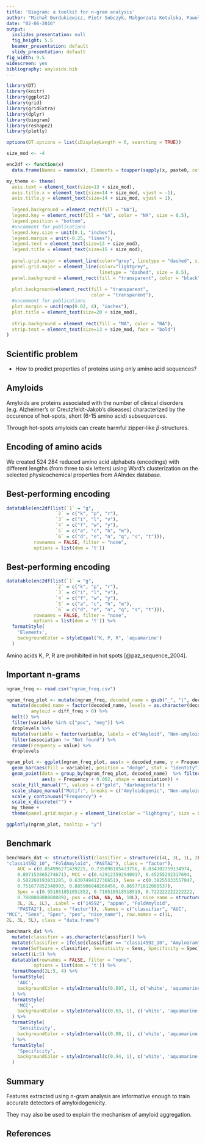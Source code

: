 ```yaml
---
title: 'Biogram: a toolkit for n-gram analysis'
author: "Michał Burdukiewicz, Piotr Sobczyk, Małgorzata Kotulska, Paweł Mackiewicz"
date: "02-06-2016"
output:
  ioslides_presentation: null
  fig_height: 5.5
  beamer_presentation: default
  slidy_presentation: default
fig_width: 9.5
widescreen: yes
bibliography: amyloids.bib
---
```

  
```r
library(DT)
library(knitr)
library(ggplot2)
library(grid)
library(gridExtra)
library(dplyr)
library(biogram)
library(reshape2)
library(plotly)

options(DT.options = list(iDisplayLength = 6, searching = TRUE))

size_mod <- -4

enc2df <- function(x)
  data.frame(Names = names(x), Elements = toupper(sapply(x, paste0, collapse = ", ")))

my_theme <- theme(
  axis.text = element_text(size=13 + size_mod),
  axis.title.x = element_text(size=14 + size_mod, vjust = -1),
  axis.title.y = element_text(size=14 + size_mod, vjust = 1),
  
  legend.background = element_rect(fill = "NA"),
  legend.key = element_rect(fill = "NA", color = "NA", size = 0.5),
  legend.position = "bottom",
  #uncomment for publications
  legend.key.size = unit(0.1, "inches"),
  legend.margin = unit(-0.25, "lines"),
  legend.text = element_text(size=13 + size_mod), 
  legend.title = element_text(size=15 + size_mod),
  
  panel.grid.major = element_line(color="grey", linetype = "dashed", size = 0.5),
  panel.grid.major = element_line(color="lightgrey", 
                                  linetype = "dashed", size = 0.5),
  panel.background = element_rect(fill = "transparent", color = "black"),
  
  plot.background=element_rect(fill = "transparent",
                               color = "transparent"),
  #uncomment for publications
  plot.margin = unit(rep(0.02, 4), "inches"),
  plot.title = element_text(size=20 + size_mod),
  
  strip.background = element_rect(fill = "NA", color = "NA"),
  strip.text = element_text(size=13 + size_mod, face = "bold")
)
```

## Scientific problem

- How to predict properties of proteins using only amino acid sequences?  

## Amyloids

Amyloids are proteins associated with the number of clinical disorders (e.g. Alzheimer's or Creutzfeldt-Jakob's diseases) characterized by the occurence of hot-spots, short (6-15 amino acid) subsequences.  

Through hot-spots amyloids can create harmful zipper-like $\beta$-structures.

<!-- ## n-grams -->

<!-- ```{r, echo = FALSE, message = FALSE, results='asis',warning=FALSE} -->
<!-- sample_seq <- matrix(sample(c("A", "C", "G", "T"), 18, replace = TRUE), nrow = 3) -->
<!-- colnames(sample_seq) <- paste0("P", 1L:ncol(sample_seq)) -->
<!-- rownames(sample_seq) <- paste0("S", 1L:nrow(sample_seq)) -->

<!-- kable(data.frame(sample_seq), caption = "Sample sequences.  S - sequence, P - position.", digits = 0) -->
<!-- ``` -->

<!-- ## n-grams -->

<!-- ```{r, echo = FALSE, message = FALSE, results='asis',warning=FALSE} -->
<!-- unis <- count_ngrams(sample_seq, 1, c("A", "C", "G", "T")) -->
<!-- unis <- data.frame(as.matrix(unis)) -->
<!-- colnames(unis) <- decode_ngrams(colnames(unis)) -->
<!-- rownames(unis) <- paste0("S", 1L:nrow(sample_seq)) -->
<!-- kable(unis, caption = "Counts of 1-grams.", digits = 0) -->
<!-- ``` -->

<!-- ## n-grams -->

<!-- ```{r, echo = FALSE, message = FALSE, results='asis',warning=FALSE} -->
<!-- unis <- count_ngrams(sample_seq, 2, c("A", "C", "G", "T")) -->
<!-- unis <- data.frame(as.matrix(unis)) -->
<!-- colnames(unis) <- decode_ngrams(colnames(unis)) -->
<!-- rownames(unis) <- paste0("S", 1L:nrow(sample_seq)) -->
<!-- kable(unis, caption = "Counts of 2-grams.", digits = 0) -->
<!-- ``` -->

<!-- ## n-grams -->

<!-- ```{r, echo = FALSE, message = FALSE, results='asis',warning=FALSE} -->
<!-- unis <- count_ngrams(sample_seq, 2, d = 1, c("A", "C", "G", "T")) -->
<!-- unis <- data.frame(as.matrix(unis)) -->
<!-- colnames(unis) <- sub("_", "|", decode_ngrams(colnames(unis))) -->
<!-- rownames(unis) <- paste0("S", 1L:nrow(sample_seq)) -->
<!-- kable(unis, caption = "Counts of 2-grams with distance 1.", digits = 0) -->
<!-- ``` -->


## Encoding of amino acids

We created 524 284 reduced amino acid alphabets (encodings) with different lengths (from three to six letters) using Ward's clusterization on the selected physicochemical properties from AAIndex database.

## Best-performing encoding

```r
datatable(enc2df(list(`1` = "g", 
                  `2` = c("k", "p", "r"), 
                  `3` = c("i", "l", "v"), 
                  `4` = c("f", "w", "y"), 
                  `5` = c("a", "c", "h", "m"), 
                  `6` = c("d", "e", "n", "q", "s", "t"))), 
          rownames = FALSE, filter = "none", 
          options = list(dom = 't')) 
```


## Best-performing encoding

```r
datatable(enc2df(list(`1` = "g", 
                  `2` = c("k", "p", "r"), 
                  `3` = c("i", "l", "v"), 
                  `4` = c("f", "w", "y"), 
                  `5` = c("a", "c", "h", "m"), 
                  `6` = c("d", "e", "n", "q", "s", "t"))), 
          rownames = FALSE, filter = "none", 
          options = list(dom = 't')) %>% 
  formatStyle(
    'Elements',
    backgroundColor = styleEqual("K, P, R", 'aquamarine')
  )
```

Amino acids K, P, R are prohibited in hot spots [@paz_sequence_2004].


## Important n-grams

```r
ngram_freq <- read.csv("ngram_freq.csv")

ngram_freq_plot <- mutate(ngram_freq, decoded_name = gsub("_", "|", decoded_name)) %>%
  mutate(decoded_name = factor(decoded_name, levels = as.character(decoded_name)),
         amyloid = diff_freq > 0) %>%
  melt() %>%
  filter(variable %in% c("pos", "neg")) %>%
  droplevels %>%
  mutate(variable = factor(variable, labels = c("Amyloid", "Non-amyloid"))) %>% 
  filter(association != "Not found") %>% 
  rename(Frequency = value) %>% 
  droplevels

ngram_plot <- ggplot(ngram_freq_plot, aes(x = decoded_name, y = Frequency)) +
  geom_bar(aes(fill = variable), position = "dodge", stat = "identity") +
  geom_point(data = group_by(ngram_freq_plot, decoded_name)  %>% filter(Frequency == max(Frequency)),
             aes(y = Frequency + 0.002, shape = association)) +
  scale_fill_manual("", values = c("gold", "darkmagenta")) +
  scale_shape_manual("Motif:", breaks = c("Amyloidogenic", "Non-amyloidogenic"), values = c(16, 17, NA)) +
  scale_y_continuous("Frequency") +
  scale_x_discrete("") +
  my_theme +
  theme(panel.grid.major.y = element_line(color = "lightgrey", size = 0.5)) 

ggplotly(ngram_plot, tooltip = "y")
```

## Benchmark

```r
benchmark_dat <- structure(list(classifier = structure(c(4L, 3L, 1L, 2L), .Label = c("appnn", 
"class14592_10", "FoldAmyloid", "PASTA2"), class = "factor"), 
    AUC = c(0.854996271439225, 0.735098185433756, 0.834302759134974, 
    0.897153865274671), MCC = c(0.429123592940917, 0.45255292317694, 
    0.582260193831285, 0.630749412736651), Sens = c(0.38255033557047, 
    0.751677852348993, 0.885906040268456, 0.865771812080537), 
    Spec = c(0.951851851851852, 0.718518518518519, 0.722222222222222, 
    0.788888888888889), pos = c(NA, NA, NA, 10L), nice_name = structure(c(4L, 
    3L, 2L, 1L), .Label = c("14592", "appnn", "FoldAmyloid", 
    "PASTA2"), class = "factor")), .Names = c("classifier", "AUC", 
"MCC", "Sens", "Spec", "pos", "nice_name"), row.names = c(1L, 
2L, 3L, 5L), class = "data.frame")

benchmark_dat %>% 
  mutate(classifier = as.character(classifier)) %>% 
  mutate(classifier = ifelse(classifier == "class14592_10", "AmyloGram", classifier)) %>% 
  rename(Software = classifier, Sensitivity = Sens, Specificity = Spec) %>% 
  select(1L:5) %>% 
  datatable(rownames = FALSE, filter = "none", 
          options = list(dom = 't')) %>% 
  formatRound(2L:5, 4) %>% 
  formatStyle(
    'AUC',
    backgroundColor = styleInterval(c(0.897, 1), c('white', 'aquamarine', 'white'))
  ) %>%
  formatStyle(
    'MCC',
    backgroundColor = styleInterval(c(0.63, 1), c('white', 'aquamarine', 'white'))
  ) %>% 
  formatStyle(
    'Sensitivity',
    backgroundColor = styleInterval(c(0.88, 1), c('white', 'aquamarine', 'white'))
  ) %>% 
  formatStyle(
    'Specificity',
    backgroundColor = styleInterval(c(0.94, 1), c('white', 'aquamarine', 'white'))
  )

```


## Summary

Features extracted using n-gram analysis are informative enough to train accurate detectors of amyloidogenicity.  

They may also be used to explain the mechanism of amyloid aggregation.

## References